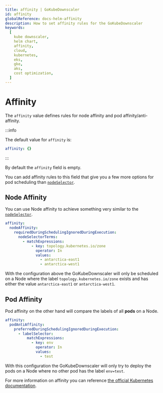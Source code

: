 ```yaml
---
title: affinity | GoKubeDownscaler
id: affinity
globalReference: docs-helm-affinity
description: How to set affinity rules for the GoKubeDownscaler
keywords:
  [
    kube downscaler,
    helm chart,
    affinity,
    cloud,
    kubernetes,
    eks,
    gke,
    aks,
    cost optimization,
  ]
---
```


# Affinity

The `affinity` value defines rules for node affinity and pod affinity/anti-affinity.

:::info

The default value for `affinity` is:

```yaml
affinity: {}
```

:::

By default the `affinity` field is empty.

You can add affinity rules to this field that give you a few more options for pod scheduling than [`nodeSelector`](ref:docs-helm-node-selector).

## Node Affinity

You can use Node affinity to achieve something very similar to the [`nodeSelector`](ref:docs-helm-node-selector).

```yaml
affinity:
  nodeAffinity:
    requiredDuringSchedulingIgnoredDuringExecution:
      nodeSelectorTerms:
        - matchExpressions:
            - key: topology.kubernetes.io/zone
              operator: In
              values:
                - antarctica-east1
                - antarctica-west1
```

With the configuration above the GoKubeDownscaler will only be scheduled on a Node where the label `topology.kubernetes.io/zone` exists and
has either the value `antarctica-east1` or `antarctica-west1`.

## Pod Affinity

Pod affinity on the other hand will compare the labels of all **pods** on a Node.

```yaml
affinity:
  podAntiAffinity:
    preferredDuringSchedulingIgnoredDuringExecution:
      - labelSelector:
          matchExpressions:
            - key: env
              operator: In
              values:
                - test
```

With this configuration the GoKubeDownscaler will only try to deploy the pods on a Node where no other pod has the label `env=test`.

For more information on affinity you can reference [the official Kubernetes documentation](https://kubernetes.io/docs/concepts/scheduling-eviction/assign-pod-node/#affinity-and-anti-affinity).
